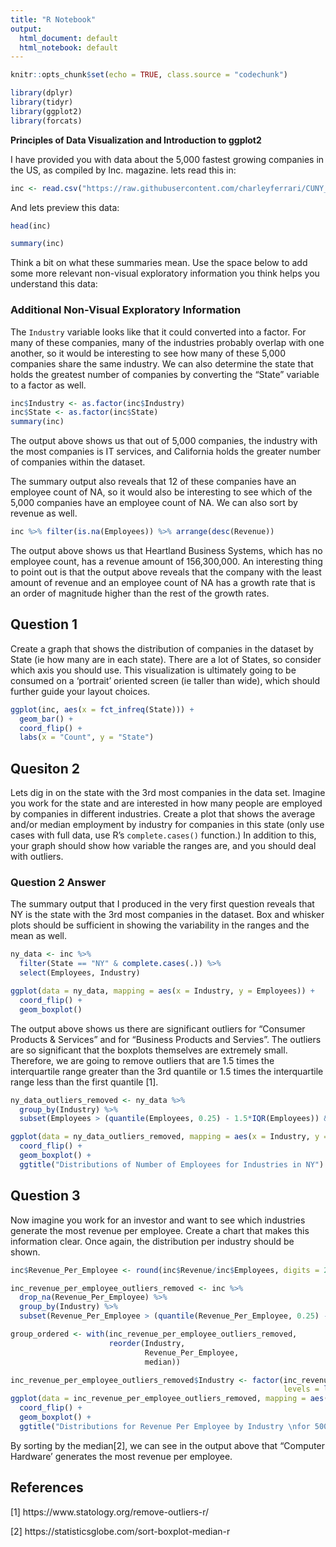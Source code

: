 ```yaml
---
title: "R Notebook"
output:
  html_document: default
  html_notebook: default
---
```

```r
knitr::opts_chunk$set(echo = TRUE, class.source = "codechunk")

library(dplyr)
library(tidyr)
library(ggplot2)
library(forcats)
```

**Principles of Data Visualization and Introduction to ggplot2**

I have provided you with data about the 5,000 fastest growing companies in the US, as compiled by Inc. magazine. lets read this in:

```r
inc <- read.csv("https://raw.githubusercontent.com/charleyferrari/CUNY_DATA_608/master/module1/Data/inc5000_data.csv", header= TRUE)
```

And lets preview this data:

```r
head(inc)
```

```r
summary(inc)
```

Think a bit on what these summaries mean. Use the space below to add some more relevant non-visual exploratory information you think helps you understand this data:

### Additional Non-Visual Exploratory Information

The `Industry` variable looks like that it could converted into a factor. For many of these companies, many of the industries probably overlap with one another, so it would be interesting to see how many of these 5,000 companies share the same industry. We can also determine the state that holds the greatest number of companies by converting the "State" variable to a factor as well.

```r
inc$Industry <- as.factor(inc$Industry)
inc$State <- as.factor(inc$State)
summary(inc)
```
The output above shows us that out of 5,000 companies, the industry with the most companies is IT services, and California holds the greater number of companies within the dataset.

The summary output also reveals that 12 of these companies have an employee count of NA, so it would also be interesting to see which of the 5,000 companies have an employee count of NA. We can also sort by revenue as well.

```r
inc %>% filter(is.na(Employees)) %>% arrange(desc(Revenue))
```
The output above shows us that Heartland Business Systems, which has no employee count, has a revenue amount of 156,300,000. An interesting thing to point out is that the output above reveals that the company with the least amount of revenue and an employee count of NA has a growth rate that is an order of magnitude higher than the rest of the growth rates.

## Question 1

Create a graph that shows the distribution of companies in the dataset by State (ie how many are in each state). There are a lot of States, so consider which axis you should use. This visualization is ultimately going to be consumed on a 'portrait' oriented screen (ie taller than wide), which should further guide your layout choices.

```r
ggplot(inc, aes(x = fct_infreq(State))) +
  geom_bar() +
  coord_flip() + 
  labs(x = "Count", y = "State")
```

## Quesiton 2

Lets dig in on the state with the 3rd most companies in the data set. Imagine you work for the state and are interested in how many people are employed by companies in different industries. Create a plot that shows the average and/or median employment by industry for companies in this state (only use cases with full data, use R's `complete.cases()` function.) In addition to this, your graph should show how variable the ranges are, and you should deal with outliers.

### Question 2 Answer

The summary output that I produced in the very first question reveals that NY is the state with the 3rd most companies in the dataset. Box and whisker plots should be sufficient in showing the variability in the ranges and the mean as well.

```r
ny_data <- inc %>% 
  filter(State == "NY" & complete.cases(.)) %>%
  select(Employees, Industry)

ggplot(data = ny_data, mapping = aes(x = Industry, y = Employees)) +
  coord_flip() +
  geom_boxplot()
```

The output above shows us there are significant outliers for "Consumer Products & Services" and for "Business Products and Servies". The outliers are so significant that the boxplots themselves are extremely small. Therefore, we are going to remove outliers that are 1.5 times the interquartile range greater than the 3rd quantile or 1.5 times the interquartile range less than the first quantile [1].

```r
ny_data_outliers_removed <- ny_data %>%
  group_by(Industry) %>%
  subset(Employees > (quantile(Employees, 0.25) - 1.5*IQR(Employees)) & Employees < quantile(Employees, 0.75) + 1.5*IQR(Employees))

ggplot(data = ny_data_outliers_removed, mapping = aes(x = Industry, y = Employees)) +
  coord_flip() +
  geom_boxplot() +
  ggtitle("Distributions of Number of Employees for Industries in NY")
```

## Question 3

Now imagine you work for an investor and want to see which industries generate the most revenue per employee. Create a chart that makes this information clear. Once again, the distribution per industry should be shown.

```r

inc$Revenue_Per_Employee <- round(inc$Revenue/inc$Employees, digits = 2)

inc_revenue_per_employee_outliers_removed <- inc %>%
  drop_na(Revenue_Per_Employee) %>%
  group_by(Industry) %>%
  subset(Revenue_Per_Employee > (quantile(Revenue_Per_Employee, 0.25) - 1.5*IQR(Revenue_Per_Employee)) & Revenue_Per_Employee < quantile(Revenue_Per_Employee, 0.75) + 1.5*IQR(Revenue_Per_Employee))

group_ordered <- with(inc_revenue_per_employee_outliers_removed,                       # Order boxes by median
                      reorder(Industry,
                              Revenue_Per_Employee,
                              median))

inc_revenue_per_employee_outliers_removed$Industry <- factor(inc_revenue_per_employee_outliers_removed$Industry,
                                                             levels = levels(group_ordered))
ggplot(data = inc_revenue_per_employee_outliers_removed, mapping = aes(x = Industry, y = Revenue_Per_Employee)) +
  coord_flip() +
  geom_boxplot() +
  ggtitle("Distributions for Revenue Per Employee by Industry \nfor 5000 Fastest Growing Companies in the U.S.")
```

By sorting by the median[2], we can see in the output above that "Computer Hardware' generates the most revenue per employee.

## References

[1] https://www.statology.org/remove-outliers-r/

[2] https://statisticsglobe.com/sort-boxplot-median-r
